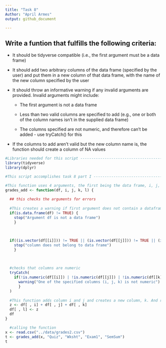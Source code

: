 ```yaml
---
title: "Task 8"
Author: "April Armes"
output: github_document 

---
```


## Write a funtion that fulfills the following criteria: 
  * It should be tidyverse compatible (i.e., the first argument must be a data frame)
  
  * It should add two arbitrary columns of the data frame (specified by the user) and put them in a new column of that data frame, with the name of the new column specified by the user
  
  * It should throw an informative warning if any invalid arguments are provided. Invalid arguments        might include:
  
      * The first argument is not a data frame
 
      * Less than two valid columns are specified to add (e.g., one or both of the column names isn't in       the supplied data frame)
  
      * The columns specified are not numeric, and therefore can't be added - use tryCatch() for this
  
  * If the columns to add aren't valid but the new column name is, the function should create a column of NA values


```r
#Libraries needed for this script --------------------------------------------
library(tidyverse)
library(dplyr)

#This script accomplishes task 8 part I --------------------------------------

#This function uses 4 arguments, the first being the data frame, i, j, k being columns.
grades_add <- function(df, i, j, k, l) { 
  
  ## this checks the arguments for errors 
  
  #This creates a warning if first argument does not contain a dataframe 
  if(is.data.frame(df) != TRUE) {
    stop("Argument df is not a data frame")
    }
    
  
  
  if((is.vector(df[[i]])) != TRUE || (is.vector(df[[j]])) != TRUE || (is.vector(df[[k]])) != TRUE) {
    stop("column does not belong to data frame")
    }
  
  
  
  #checks that columns are numeric
  tryCatch(
    if(!is.numeric(df[[i]]) | !is.numeric(df[[j]]) | !is.numeric(df[[k]])) {
      warning("One of the specified columns (i, j, k) is not numeric")
      }
  )
  
  #This function adds column i and j and creates a new column, k. And returns final data frame 
  z <- df[ , i] + df[ , j] + df[ , k]
  df[ , l] <- z
  df
}

  #calling the function
x <- read.csv("../data/grades2.csv")
t <- grades_add(x, "Quiz", "Wksht", "Exam1", "SemSum")
t


```